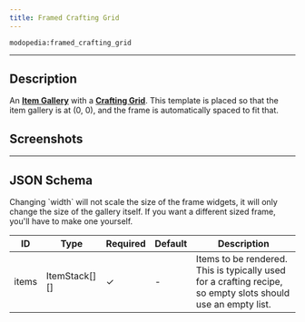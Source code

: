 ```yaml
---
title: Framed Crafting Grid
---
```

`modopedia:framed_crafting_grid`

---

## Description
An **[Item Gallery](../page_components/item-gallery)** with a **[Crafting Grid](../page_components/crafting-grid)**. This template is placed so that the item gallery is at (0, 0), and the frame is automatically spaced to fit that.

## Screenshots
<Asset location="modopedia:templates/framed_crafting_grid" width={580} height={364} />

---

## JSON Schema

<Callout variant="warning">
    Changing `width` will not scale the size of the frame widgets, it will only change the size of the gallery itself. If you want a different sized frame, you'll have to make one yourself.
</Callout>

| ID    | Type          | Required | Default | Description                                                                                                  |
|-------|---------------|----------|---------|--------------------------------------------------------------------------------------------------------------|
| items | ItemStack[][] | &check;  | -       | Items to be rendered. This is typically used for a crafting recipe, so empty slots should use an empty list. |